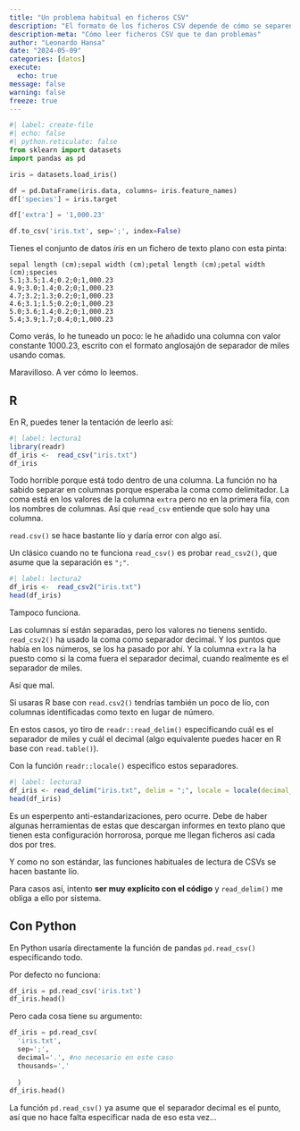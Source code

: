 ```yaml
---
title: "Un problema habitual en ficheros CSV"
description: "El formato de los ficheros CSV depende de cómo se separen las columnas y de cómo se indique la separación decimal. ues hay una mezcla horrorosa que no tiene ningún sentido."
description-meta: "Cómo leer ficheros CSV que te dan problemas"
author: "Leonardo Hansa"
date: "2024-05-09"
categories: [datos]
execute: 
  echo: true
message: false
warning: false
freeze: true
---
```


```python
#| label: create-file
#| echo: false
#| python.reticulate: false
from sklearn import datasets
import pandas as pd

iris = datasets.load_iris()

df = pd.DataFrame(iris.data, columns= iris.feature_names)
df['species'] = iris.target

df['extra'] = '1,000.23'

df.to_csv('iris.txt', sep=';', index=False)
```

Tienes el conjunto de datos _iris_ en un fichero de texto plano con esta pinta: 

```
sepal length (cm);sepal width (cm);petal length (cm);petal width (cm);species
5.1;3.5;1.4;0.2;0;1,000.23
4.9;3.0;1.4;0.2;0;1,000.23
4.7;3.2;1.3;0.2;0;1,000.23
4.6;3.1;1.5;0.2;0;1,000.23
5.0;3.6;1.4;0.2;0;1,000.23
5.4;3.9;1.7;0.4;0;1,000.23
```

Como verás, lo he tuneado un poco: le he añadido una columna con valor constante 1000.23, escrito con el formato anglosajón de separador de miles usando comas.

Maravilloso. A ver cómo lo leemos.

## R

En R, puedes tener la tentación de leerlo así: 

```r
#| label: lectura1
library(readr)
df_iris <-  read_csv("iris.txt")
df_iris
```

Todo horrible porque está todo dentro de una columna. La función no ha sabido separar en columnas porque esperaba la coma como delimitador. La coma está en los valores de la columna `extra` pero no en la primera fila, con los nombres de columnas. Así que `read_csv` entiende que solo hay una columna. 

`read.csv()` se hace bastante lío y daría error con algo así.

Un clásico cuando no te funciona `read_csv()` es probar `read_csv2()`, que asume que la separación es `";"`.

```r
#| label: lectura2
df_iris <-  read_csv2("iris.txt")
head(df_iris)
```
Tampoco funciona. 

Las columnas sí están separadas, pero los valores no tienens sentido. `read_csv2()` ha usado la coma como separador decimal. Y los puntos que había en los números, se los ha pasado por ahí. Y la columna `extra` la ha puesto como si la coma fuera el separador decimal, cuando realmente es el separador de miles.

Así que mal.

Si usaras R base con `read.csv2()` tendrías también un poco de lío, con columnas identificadas como texto en lugar de número. 


En estos casos, yo tiro de `readr::read_delim()` especificando cuál es el separador de miles y cuál el decimal (algo equivalente puedes hacer en R base con `read.table()`).

Con la función `readr::locale()` especifico estos separadores.


```r
#| label: lectura3
df_iris <- read_delim("iris.txt", delim = ";", locale = locale(decimal_mark = ".", grouping_mark = ","))
head(df_iris)
```

Es un esperpento anti-estandarizaciones, pero ocurre. Debe de haber algunas herramientas de estas que descargan informes en texto plano que tienen esta configuración horrorosa, porque me llegan ficheros así cada dos por tres. 

Y como no son estándar, las funciones habituales de lectura de CSVs se hacen bastante lío.

Para casos así, intento **ser muy explícito con el código** y `read_delim()` me obliga a ello por sistema. 

## Con Python

En Python usaría directamente la función de pandas `pd.read_csv()` especificando todo.

Por defecto no funciona:

```python
df_iris = pd.read_csv('iris.txt')
df_iris.head()
```
Pero cada cosa tiene su argumento:

```python
df_iris = pd.read_csv(
  'iris.txt', 
  sep=';', 
  decimal='.', #no necesario en este caso
  thousands=','
  
  )
df_iris.head()
```

La función `pd.read_csv()` ya asume que el separador decimal es el punto, así que no hace falta especificar nada de eso esta vez... 

  